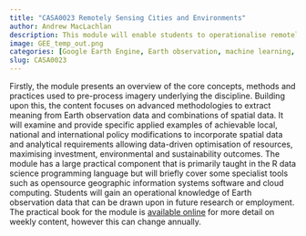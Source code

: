 ```yaml
---
title: "CASA0023 Remotely Sensing Cities and Environments"
author: Andrew MacLachlan
description: This module will enable students to operationalise remotely sensed Earth observation data for informing decisions on environmental hazards arising from a changing climate, specifically in relation to (a) urban areas and (b) future urban sustainability
image: GEE_temp_out.png
categories: [Google Earth Engine, Earth observation, machine learning, R, MSc, UCL]
slug: CASA0023
---
```


[<i class="ai ai-open-materials ai-2x"></i>](https://andrewmaclachlan.github.io/CASA0023/)
[<i class="fa-solid fa-person-chalkboard fa-2x"></i>](https://andrewmaclachlan.github.io/CASA0023/00-course_info.html#schedule)
[<i class="fa-brands fa-github fa-2x"></i>](https://github.com/andrewmaclachlan/CASA0023)


Firstly, the module presents an overview of the core concepts, methods and practices used to pre-process imagery underlying the discipline. Building upon this, the content focuses on advanced methodologies to extract meaning from Earth observation data and combinations of spatial data. It will examine and provide specific applied examples of achievable local, national and international policy modifications to incorporate spatial data and analytical requirements allowing data-driven optimisation of resources, maximising investment, environmental and sustainability outcomes. The module has a large practical component that is primarily taught in the R data science programming language but will briefly cover some specialist tools such as opensource geographic information systems software and cloud computing. Students will gain an operational knowledge of Earth observation data that can be drawn upon in future research or employment. The practical book for the module is [available online](https://andrewmaclachlan.github.io/CASA0023/) for more detail on weekly content, however this can change annually.

